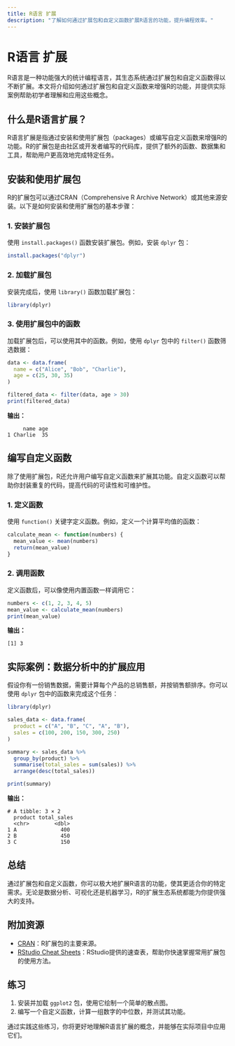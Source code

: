 ```yaml
---
title: R语言 扩展
description: "了解如何通过扩展包和自定义函数扩展R语言的功能，提升编程效率。"
---
```


# R语言 扩展

R语言是一种功能强大的统计编程语言，其生态系统通过扩展包和自定义函数得以不断扩展。本文将介绍如何通过扩展包和自定义函数来增强R的功能，并提供实际案例帮助初学者理解和应用这些概念。

## 什么是R语言扩展？

R语言扩展是指通过安装和使用扩展包（packages）或编写自定义函数来增强R的功能。R的扩展包是由社区或开发者编写的代码库，提供了额外的函数、数据集和工具，帮助用户更高效地完成特定任务。

## 安装和使用扩展包

R的扩展包可以通过CRAN（Comprehensive R Archive Network）或其他来源安装。以下是如何安装和使用扩展包的基本步骤：

### 1. 安装扩展包

使用 `install.packages()` 函数安装扩展包。例如，安装 `dplyr` 包：

```r
install.packages("dplyr")
```

### 2. 加载扩展包

安装完成后，使用 `library()` 函数加载扩展包：

```r
library(dplyr)
```

### 3. 使用扩展包中的函数

加载扩展包后，可以使用其中的函数。例如，使用 `dplyr` 包中的 `filter()` 函数筛选数据：

```r
data <- data.frame(
  name = c("Alice", "Bob", "Charlie"),
  age = c(25, 30, 35)
)

filtered_data <- filter(data, age > 30)
print(filtered_data)
```

**输出：**

```
     name age
1 Charlie  35
```

## 编写自定义函数

除了使用扩展包，R还允许用户编写自定义函数来扩展其功能。自定义函数可以帮助你封装重复的代码，提高代码的可读性和可维护性。

### 1. 定义函数

使用 `function()` 关键字定义函数。例如，定义一个计算平均值的函数：

```r
calculate_mean <- function(numbers) {
  mean_value <- mean(numbers)
  return(mean_value)
}
```

### 2. 调用函数

定义函数后，可以像使用内置函数一样调用它：

```r
numbers <- c(1, 2, 3, 4, 5)
mean_value <- calculate_mean(numbers)
print(mean_value)
```

**输出：**

```
[1] 3
```

## 实际案例：数据分析中的扩展应用

假设你有一份销售数据，需要计算每个产品的总销售额，并按销售额排序。你可以使用 `dplyr` 包中的函数来完成这个任务：

```r
library(dplyr)

sales_data <- data.frame(
  product = c("A", "B", "C", "A", "B"),
  sales = c(100, 200, 150, 300, 250)
)

summary <- sales_data %>%
  group_by(product) %>%
  summarise(total_sales = sum(sales)) %>%
  arrange(desc(total_sales))

print(summary)
```

**输出：**

```
# A tibble: 3 × 2
  product total_sales
  <chr>        <dbl>
1 A              400
2 B              450
3 C              150
```

## 总结

通过扩展包和自定义函数，你可以极大地扩展R语言的功能，使其更适合你的特定需求。无论是数据分析、可视化还是机器学习，R的扩展生态系统都能为你提供强大的支持。

## 附加资源

- [CRAN](https://cran.r-project.org/)：R扩展包的主要来源。
- [RStudio Cheat Sheets](https://www.rstudio.com/resources/cheatsheets/)：RStudio提供的速查表，帮助你快速掌握常用扩展包的使用方法。

## 练习

1. 安装并加载 `ggplot2` 包，使用它绘制一个简单的散点图。
2. 编写一个自定义函数，计算一组数字的中位数，并测试其功能。

通过实践这些练习，你将更好地理解R语言扩展的概念，并能够在实际项目中应用它们。